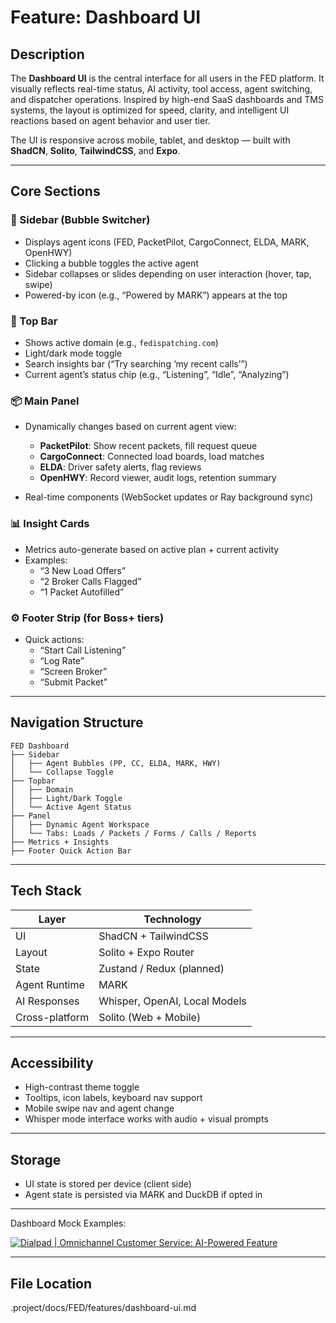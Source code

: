 # Feature: Dashboard UI

## Description

The **Dashboard UI** is the central interface for all users in the FED platform. It visually reflects real-time status, AI activity, tool access, agent switching, and dispatcher operations. Inspired by high-end SaaS dashboards and TMS systems, the layout is optimized for speed, clarity, and intelligent UI reactions based on agent behavior and user tier.

The UI is responsive across mobile, tablet, and desktop — built with **ShadCN**, **Solito**, **TailwindCSS**, and **Expo**.

---

## Core Sections

### 📍 Sidebar (Bubble Switcher)
- Displays agent icons (FED, PacketPilot, CargoConnect, ELDA, MARK, OpenHWY)
- Clicking a bubble toggles the active agent
- Sidebar collapses or slides depending on user interaction (hover, tap, swipe)
- Powered-by icon (e.g., “Powered by MARK”) appears at the top

### 🧭 Top Bar
- Shows active domain (e.g., `fedispatching.com`)
- Light/dark mode toggle
- Search insights bar (“Try searching ‘my recent calls’”)
- Current agent’s status chip (e.g., “Listening”, “Idle”, “Analyzing”)

### 📦 Main Panel
- Dynamically changes based on current agent view:
  - **PacketPilot**: Show recent packets, fill request queue
  - **CargoConnect**: Connected load boards, load matches
  - **ELDA**: Driver safety alerts, flag reviews
  - **OpenHWY**: Record viewer, audit logs, retention summary

- Real-time components (WebSocket updates or Ray background sync)

### 📊 Insight Cards
- Metrics auto-generate based on active plan + current activity
- Examples:
  - “3 New Load Offers”
  - “2 Broker Calls Flagged”
  - “1 Packet Autofilled”

### ⚙️ Footer Strip (for Boss+ tiers)
- Quick actions:
  - “Start Call Listening”
  - “Log Rate”
  - “Screen Broker”
  - “Submit Packet”

---

## Navigation Structure

```plaintext
FED Dashboard
├── Sidebar
│   ├── Agent Bubbles (PP, CC, ELDA, MARK, HWY)
│   └── Collapse Toggle
├── Topbar
│   ├── Domain
│   ├── Light/Dark Toggle
│   └── Active Agent Status
├── Panel
│   ├── Dynamic Agent Workspace
│   └── Tabs: Loads / Packets / Forms / Calls / Reports
├── Metrics + Insights
├── Footer Quick Action Bar
````

---

## Tech Stack

| Layer          | Technology                    |
| -------------- | ----------------------------- |
| UI             | ShadCN + TailwindCSS          |
| Layout         | Solito + Expo Router          |
| State          | Zustand / Redux (planned)     |
| Agent Runtime  | MARK                          |
| AI Responses   | Whisper, OpenAI, Local Models |
| Cross-platform | Solito (Web + Mobile)         |

---

## Accessibility

* High-contrast theme toggle
* Tooltips, icon labels, keyboard nav support
* Mobile swipe nav and agent change
* Whisper mode interface works with audio + visual prompts

---

## Storage

* UI state is stored per device (client side)
* Agent state is persisted via MARK and DuckDB if opted in

---

Dashboard Mock Examples: 

[![Dialpad | Omnichannel Customer Service: AI-Powered Feature](https://tse1.mm.bing.net/th?id=OIP.db6gPpOeAjlebKld14HB_wHaEs\&pid=Api)](https://dialpad.com/jp/features/omnichannel-customer-service/)

--- 

## File Location
.project/docs/FED/features/dashboard-ui.md
